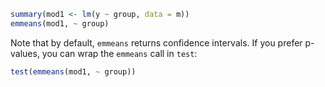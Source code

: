 ```r
summary(mod1 <- lm(y ~ group, data = m))
emmeans(mod1, ~ group)
```
Note that by default, `emmeans` returns confidence intervals. If you prefer p-values, you can wrap the `emmeans` call in `test`:
```r
test(emmeans(mod1, ~ group))
```
